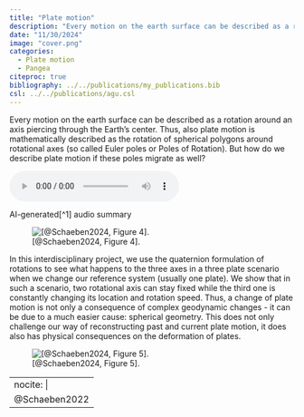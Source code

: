```yaml
---
title: "Plate motion"
description: "Every motion on the earth surface can be described as a rotation around an axis piercing through the Earth's center. Thus, also plate motion is mathematically described as the rotation of spherical polygons around rotational axes (so called Euler poles or Poles of Rotation). But how do we describe plate motion if these poles migrate as well?"
date: "11/30/2024"
image: "cover.png"
categories:
  - Plate motion
  - Pangea
citeproc: true
bibliography: ../../publications/my_publications.bib
csl: ../../publications/agu.csl
---
```



::: {.grid}

::: {.g-col-9}
Every motion on the earth surface can be described as a rotation around an axis piercing through the Earth's center. Thus, also plate motion is mathematically described as the rotation of spherical polygons around rotational axes (so called Euler poles or Poles of Rotation). But how do we describe plate motion if these poles migrate as well?
:::


::: {.g-col-3}
![](../../stuff/Euler Poles of Tectonic Platesof plate motion.wav)

AI-generated[^1] audio summary
:::

:::

![[@Schaeben2024, Figure 4].](../../pictures/Figure_04_schaeben.png)

In this interdisciplinary project, we use the quaternion formulation of rotations to see what happens to the three axes in a three plate scenario when we change our reference system (usually one plate). We show that in such a scenario, two rotational axis can stay fixed while the third one is constantly changing its location and rotation speed. Thus, a change of plate motion is not only a consequence of complex geodynamic changes - it can be due to a much easier cause: spherical geometry. This does not only challenge our way of reconstructing past and current plate motion, it does also has physical consequences on the deformation of plates.

![[@Schaeben2024, Figure 5].](../../pictures/Figure_05_schaeben.png)

---
nocite: |
  @Schaeben2022
---
